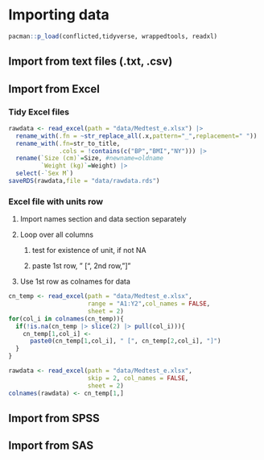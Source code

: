 # Importing data

```r
pacman::p_load(conflicted,tidyverse, wrappedtools, readxl)
```

## Import from text files (.txt, .csv)

## Import from Excel

### Tidy Excel files

```r
rawdata <- read_excel(path = "data/Medtest_e.xlsx") |> 
  rename_with(.fn = ~str_replace_all(.x,pattern="_",replacement=" ")) |>
  rename_with(.fn=str_to_title,
              .cols = !contains(c("BP","BMI","NY"))) |> 
  rename(`Size (cm)`=Size, #newname=oldname
         `Weight (kg)`=Weight) |> 
  select(-`Sex M`)
saveRDS(rawdata,file = "data/rawdata.rds")
```

### Excel file with units row

1.  Import names section and data section separately

2.  Loop over all columns

    1.  test for existence of unit, if not NA

    2.  paste 1st row, " \[", 2nd row,"\]"

3.  Use 1st row as colnames for data

```r
cn_temp <- read_excel(path = "data/Medtest_e.xlsx",
                      range = "A1:Y2",col_names = FALSE,
                      sheet = 2)
for(col_i in colnames(cn_temp)){
  if(!is.na(cn_temp |> slice(2) |> pull(col_i))){
    cn_temp[1,col_i] <- 
      paste0(cn_temp[1,col_i], " [", cn_temp[2,col_i], "]")
  }
}

rawdata <- read_excel(path = "data/Medtest_e.xlsx",
                      skip = 2, col_names = FALSE,
                      sheet = 2)
colnames(rawdata) <- cn_temp[1,]
```

## Import from SPSS

## Import from SAS
